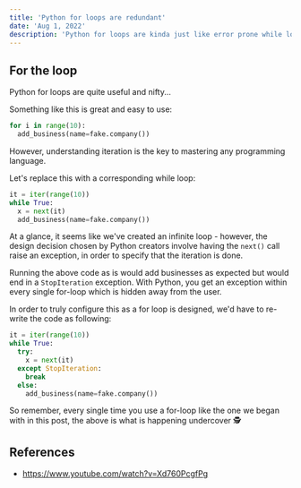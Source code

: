 ```yaml
---
title: 'Python for loops are redundant'
date: 'Aug 1, 2022'
description: 'Python for loops are kinda just like error prone while loops in disguise'
---
```


## For the loop

Python for loops are quite useful and nifty...

Something like this is great and easy to use:

```python
for i in range(10):
  add_business(name=fake.company())
```

However, understanding iteration is the key to mastering any programming language.

Let's replace this with a corresponding while loop:

```python
it = iter(range(10))
while True:
  x = next(it)
  add_business(name=fake.company())
```

At a glance, it seems like we've created an infinite loop - however, the design decision chosen
by Python creators involve having the `next()` call raise an exception, in order to specify that
the iteration is done.

Running the above code as is would add businesses as expected but would end in a `StopIteration` exception.
With Python, you get an exception within every single for-loop which is hidden away from the user.

In order to truly configure this as a for loop is designed, we'd have to re-write the code as following:

```python
it = iter(range(10))
while True:
  try:
    x = next(it)
  except StopIteration:
    break
  else:
    add_business(name=fake.company())
```

So remember, every single time you use a for-loop like the one we began with in this post, the above is what is
happening undercover 🕵️

## References

- https://www.youtube.com/watch?v=Xd760PcgfPg
